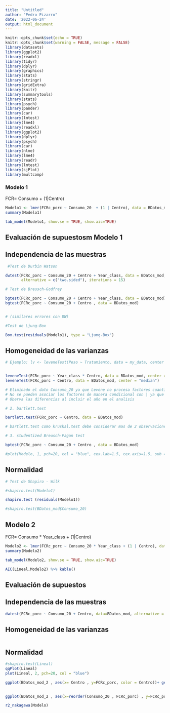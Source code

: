 ```yaml
---
title: "Untitled"
author: "Pedro Pizarro"
date: '2022-06-24'
output: html_document
---
```


```r
knitr::opts_chunk$set(echo = TRUE)
knitr::opts_chunk$set(warning = FALSE, message = FALSE) 
library(datasets)
library(ggplot2)
library(readxl)
library(tidyr)
library(dplyr)
library(graphics)
library(stats)
library(stringr)
library(gridExtra)
library(knitr)
library(summarytools)
library(stats)
library(psych)
library(pander)
library(car)
library(lmtest)
library(lme4)
library(readxl)
library(ggplot2)
library(dplyr)
library(psych)
library(car)
library(nlme)
library(lme4)
library(readr)
library(lmtest)
library(sjPlot)
library(multcomp)
```


### Modelo 1

FCR= Consumo + (1|Centro)


```r
Modelo1 <- lmer(FCRc_porc ~ Consumo_20  + (1 | Centro), data = BDatos_mod)
summary(Modelo1)
```

```r
tab_model(Modelo1, show.se = TRUE, show.aic=TRUE)
```


## Evaluación de supuestosm Modelo 1

## Independencia de las muestras

```r
 #Test de Durbin Watson

dwtest(FCRc_porc ~ Consumo_20 + Centro + Year_class, data = BDatos_mod, 
       alternative = c("two.sided"), iterations = 15)

# Test de Breusch-Godfrey

bgtest(FCRc_porc ~ Consumo_20 + Centro + Year_class, data = BDatos_mod)
bgtest(FCRc_porc ~ Consumo_20 + Centro , data = BDatos_mod)


# (similares errores con DW)

#Test de Ljung-Box

Box.test(residuals(Modelo1), type = "Ljung-Box")
```
## Homogeneidad de las varianzas

```r

# Ejemplo: lv <- leveneTest(Peso ~ Tratamiento, data = my_data, center = "median") #lv %>% kable(digits = 3)


leveneTest(FCRc_porc ~ Year_class * Centro, data = BDatos_mod, center = "median")
leveneTest(FCRc_porc ~ Centro, data = BDatos_mod, center = "median")

# Eliminado el dato Consumo_20 ya que Levene no procesa factores cuantitativos
# No se pueden asociar los factores de manera condicional con | ya que centro y año son independientes
# Oberva las diferencias al incluir el año en el analisis

# 2. bartlett.test

bartlett.test(FCRc_porc ~ Centro, data = BDatos_mod)

# bartlett.test como kruskal.test debe considerar mas de 2 observaciones por grupo y deben existir mas de 2 grupos para realizar el analsis, por lo cual no se puede utilizar Consumo_20 ya que es un valor especifico para cada FCR y año porque solo presentas los datos 2021 y 2022

# 3. studentized Breusch-Pagan test

bptest(FCRc_porc ~ Consumo_20 + Centro , data = BDatos_mod)

#plot(Modelo, 1, pch=20, col = "blue", cex.lab=1.5, cex.axis=1.5, sub = "")

```

## Normalidad

```r
# Test de Shapiro - Wilk

#shapiro.test(Modelo1)

shapiro.test (residuals(Modelo1))

#shapiro.test(BDatos_mod$Consumo_20)

```



## Modelo 2

FCR= Consumo * Year_class + (1|Centro)

```r
Modelo2 <- lmer(FCRc_porc ~ Consumo_20 * Year_class + (1 | Centro), data = BDatos_mod)
summary(Modelo2)
```

```r
tab_model(Modelo2, show.se = TRUE, show.aic=TRUE)
```


```r
AIC(Lineal,Modelo2) %>% kable()
```


## Evaluación de supuestos

## Independencia de las muestras

```r
dwtest(FCRc_porc ~ Consumo_20 + Centro, data=BDatos_mod, alternative = c("two.sided"), iterations = 15)

```
## Homogeneidad de las varianzas


```r


```
## Normalidad


```r

#shapiro.test(Lineal)
qqPlot(Lineal)
plot(Lineal, 2, pch=20, col = "blue")

```









```r
ggplot(BDatos_mod_2 , aes(x= Centro , y=FCRc_porc, color = Centro))+ geom_smooth(method = "lm", formula= "y~x", se= TRUE , color= "blue")+ geom_point() + Mi_gráfico_2
       
```

```r
ggplot(BDatos_mod_2 , aes(x=reorder(Consumo_20 , FCRc_porc) , y=FCRc_porc )) + geom_point(color= "brown") + labs( x="Consumo 20%", y="FCRc") + Mi_gráfico

```
```r
r2_nakagawa(Modelo)
```
